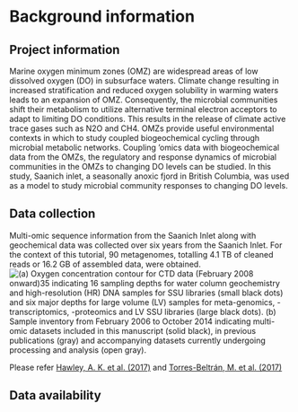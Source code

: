 # Background information

## Project information
Marine oxygen minimum zones (OMZ) are widespread areas of low dissolved oxygen (DO) in subsurface waters. Climate change resulting in increased stratification and reduced oxygen solubility in warming waters leads to an expansion of OMZ. Consequently, the microbial communities shift their metabolism to utilize alternative terminal electron acceptors to adapt to limiting DO conditions. This results in the release of climate active trace gases such as N2O and CH4.
OMZs  provide useful environmental contexts in which to study coupled biogeochemical cycling through microbial metabolic networks. Coupling 'omics data with biogeochemical data from the OMZs, the regulatory and response dynamics of microbial communities in the OMZs to changing DO levels can be studied. 
In this study, Saanich inlet, a seasonally anoxic fjord in British Columbia, was used as a model to study microbial community responses to changing DO levels.

## Data collection
Multi-omic sequence information from the Saanich Inlet along with geochemical data was collected over six years from the Saanich Inlet. For the context of this tutorial, 90 metagenomes, totalling 4.1 TB of cleaned reads or 16.2 GB of assembled data, were obtained.
![(a) Oxygen concentration contour for CTD data (February 2008 onward)35 indicating 16 sampling depths for water column geochemistry and high-resolution (HR) DNA samples for SSU libraries (small black dots) and six major depths for large volume (LV) samples for meta-genomics, -transcriptomics, -proteomics and LV SSU libraries (large black dots). (b) Sample inventory from February 2006 to October 2014 indicating multi-omic datasets included in this manuscript (solid black), in previous publications (gray) and accompanying datasets currently undergoing processing and analysis (open gray).](data_multi-omic_samples.png)

Please refer [Hawley, A. K. et al. (2017)](https://www.nature.com/articles/sdata2017160) and [Torres-Beltrán, M. et al. (2017)](https://www.nature.com/articles/sdata2017159)

## Data availability

